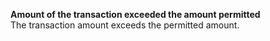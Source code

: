   
<Card title="008504" href="/development-resources/errors/codes/008504">  

 **Amount of the transaction exceeded the amount permitted**  
 The transaction amount exceeds the permitted amount.  

</Card>